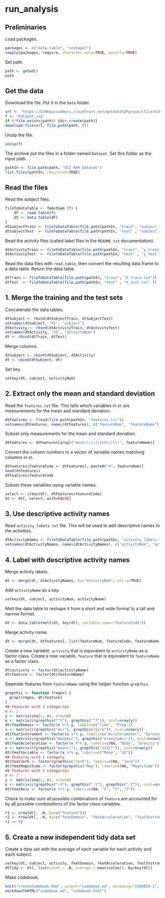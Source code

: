 run_analysis
============

Preliminaries
-------------

Load packages.

```r
packages <- c("data.table", "reshape2")
sapply(packages, require, character.only=TRUE, quietly=TRUE)
```

Set path.

```r
path <- getwd()
path
```

Get the data
------------

Download the file. Put it in the `Data` folder. 

```r
url <- "https://d396qusza40orc.cloudfront.net/getdata%2Fprojectfiles%2FUCI%20HAR%20Dataset.zip"
f <- "Dataset.zip"
if (!file.exists(path)) {dir.create(path)}
download.file(url, file.path(path, f))
```

Unzip the file.

```r
unzip(f)
```

The archive put the files in a folder named `Dataset`. Set this folder as the input path.

```r
pathIn <- file.path(path, "UCI HAR Dataset")
list.files(pathIn, recursive=TRUE)
```

Read the files
--------------

Read the subject files.

```r
fileToDataTable <- function (f) {
	df <- read.table(f)
	dt <- data.table(df)
}
dtSubjectTrain <- fileToDataTable(file.path(pathIn, "train", "subject_train.txt"))
dtSubjectTest  <- fileToDataTable(file.path(pathIn, "test" , "subject_test.txt" ))
```

Read the activity files (called *label* files in the `README.txt` documentation).

```r
dtActivityTrain <- fileToDataTable(file.path(pathIn, "train", "y_train.txt"))
dtActivityTest  <- fileToDataTable(file.path(pathIn, "test" , "y_test.txt" ))
```

Read the data files with `read.table`, then convert the resulting data frame to a data table. Return the data table.

```r
dtTrain <- fileToDataTable(file.path(pathIn, "train", "X_train.txt"))
dtTest  <- fileToDataTable(file.path(pathIn, "test" , "X_test.txt" ))
```


1. Merge the training and the test sets
------------------------------------

Concatenate the data tables.

```r
dtSubject <- rbind(dtSubjectTrain, dtSubjectTest)
setnames(dtSubject, "V1", "subject")
dtActivity <- rbind(dtActivityTrain, dtActivityTest)
setnames(dtActivity, "V1", "activityNum")
dt <- rbind(dtTrain, dtTest)
```

Merge columns.

```r
dtSubject <- cbind(dtSubject, dtActivity)
dt <- cbind(dtSubject, dt)
```

Set key.

```r
setkey(dt, subject, activityNum)
```


2. Extract only the mean and standard deviation
--------------------------------------------

Read the `features.txt` file. This tells which variables in `dt` are measurements for the mean and standard deviation.

```r
dtFeatures <- fread(file.path(pathIn, "features.txt"))
setnames(dtFeatures, names(dtFeatures), c("featureNum", "featureName"))
```

Subset only measurements for the mean and standard deviation.

```r
dtFeatures <- dtFeatures[grepl("mean\\(\\)|std\\(\\)", featureName)]
```

Convert the column numbers to a vector of variable names matching columns in `dt`.

```r
dtFeatures$featureCode <- dtFeatures[, paste0("V", featureNum)]
head(dtFeatures)
dtFeatures$featureCode
```

Subset these variables using variable names.

```r
select <- c(key(dt), dtFeatures$featureCode)
dt <- dt[, select, with=FALSE]
```


3. Use descriptive activity names
---------------------------------

Read `activity_labels.txt` file. This will be used to add descriptive names to the activities.

```r
dtActivityNames <- fileToDataTable(file.path(pathIn, "activity_labels.txt"))
setnames(dtActivityNames, names(dtActivityNames), c("activityNum", "activityName"))
```


4. Label with descriptive activity names
----------------------------------------

Merge activity labels.

```r
dt <- merge(dt, dtActivityNames, by="activityNum", all.x=TRUE)
```

Add `activityName` as a key.

```r
setkey(dt, subject, activityNum, activityName)
```

Melt the data table to reshape it from a short and wide format to a tall and narrow format.

```r
dt <- data.table(melt(dt, key(dt), variable.name="featureCode"))
```

Merge activity name.

```r
dt <- merge(dt, dtFeatures[, list(featureNum, featureCode, featureName)], by="featureCode", all.x=TRUE)
```

Create a new variable, `activity` that is equivalent to `activityName` as a factor class.
Create a new variable, `feature` that is equivalent to `featureName` as a factor class.

```r
dt$activity <- factor(dt$activityName)
dt$feature <- factor(dt$featureName)
```

Seperate features from `featureName` using the helper function `grepthis`.

```r
grepthis <- function (regex) {
  grepl(regex, dt$feature)
}
## Features with 2 categories
n <- 2
y <- matrix(seq(1, n), nrow=n)
x <- matrix(c(grepthis("^t"), grepthis("^f")), ncol=nrow(y))
dt$featDomain <- factor(x %*% y, labels=c("Time", "Freq"))
x <- matrix(c(grepthis("Acc"), grepthis("Gyro")), ncol=nrow(y))
dt$featInstrument <- factor(x %*% y, labels=c("Accelerometer", "Gyroscope"))
x <- matrix(c(grepthis("BodyAcc"), grepthis("GravityAcc")), ncol=nrow(y))
dt$featAcceleration <- factor(x %*% y, labels=c(NA, "Body", "Gravity"))
x <- matrix(c(grepthis("mean()"), grepthis("std()")), ncol=nrow(y))
dt$featVariable <- factor(x %*% y, labels=c("Mean", "SD"))
## Features with 1 category
dt$featJerk <- factor(grepthis("Jerk"), labels=c(NA, "Jerk"))
dt$featMagnitude <- factor(grepthis("Mag"), labels=c(NA, "Magnitude"))
## Features with 3 categories
n <- 3
y <- matrix(seq(1, n), nrow=n)
x <- matrix(c(grepthis("-X"), grepthis("-Y"), grepthis("-Z")), ncol=nrow(y))
dt$featAxis <- factor(x %*% y, labels=c(NA, "X", "Y", "Z"))
```

Check to make sure all possible combinations of `feature` are accounted for by all possible combinations of the factor class variables.

```r
r1 <- nrow(dt[, .N, by=c("feature")])
r2 <- nrow(dt[, .N, by=c("featDomain", "featAcceleration", "featInstrument", "featJerk", "featMagnitude", "featVariable", "featAxis")])
r1 == r2
```

5. Create a new independent tidy data set
---------------------------------------------

Create a data set with the average of each variable for each activity and each subject.

```r
setkey(dt, subject, activity, featDomain, featAcceleration, featInstrument, featJerk, featMagnitude, featVariable, featAxis)
dtTidy <- dt[, list(count = .N, average = mean(value)), by=key(dt)]
```

Make codebook.

```r
knit("createCodebook.Rmd", output="codebook.md", encoding="ISO8859-1", quiet = TRUE)
markdownToHTML("codebook.md", "codebook.html")
```
